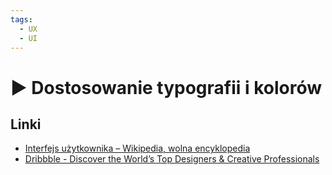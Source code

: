 ```yaml
---
tags:
  - UX
  - UI
---
```



# ▶️ Dostosowanie typografii i kolorów

<VimeoPlayer videoId="643182577" />

## Linki

- [Interfejs użytkownika – Wikipedia, wolna encyklopedia](https://pl.wikipedia.org/wiki/Interfejs_u%C5%BCytkownika)
- [Dribbble - Discover the World’s Top Designers & Creative Professionals](https://dribbble.com/)
